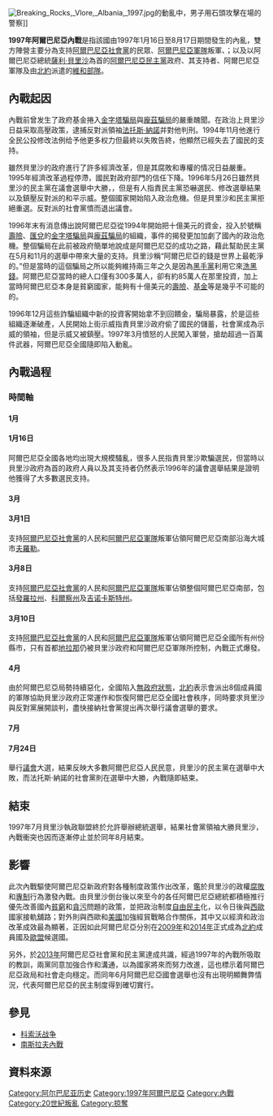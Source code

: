 {{expand|time=2017-02-07T05:15:54+00:00}}
{{infobox civil conflict
|conflict= 1997年阿爾巴尼亞內戰
|name = 1997年阿爾巴尼亞危機戰爭
|image=[[File:970315-N-0000S-008_NEO_Operations_USMC.jpg|280px]]
|caption=美國公民正在撤離阿爾巴尼亞
|date=1997年1月16日至8月17日<br/>（{{Age in years, months, weeks and days|month1=01|day1=16|year1=1997|month2=08|day2=11|year2=1997}}）
|place={{ALB}}
|causes=政府管治失效、腐敗、經濟危機
|result=舉行議會選舉，[[阿爾巴尼亞社會黨|阿爾巴尼亞社會黨]]大勝，總統[[薩利·貝里沙|薩利·貝里沙]]執政聯盟失去執政權<ref>{{Cite web |url=http://www.ipu.org/parline-e/reports/arc/2001_97.htm |title=Albanian Parliamentary Elections in 1997 |accessdate=2017-02-07 |archive-date=2009-01-07 |archive-url=https://web.archive.org/web/20090107140712/http://www.ipu.org/parline-e/reports/arc/2001_97.htm |dead-url=no }}</ref>
|side1= {{flagicon|Albania}} '''阿爾巴尼亞叛軍'''
* 反[[阿爾巴尼亞民主黨|阿爾巴尼亞民主黨]]的反對派支持者
* [[阿爾巴尼亞社會黨|阿爾巴尼亞社會黨]]
* [[阿爾巴尼亞軍隊|阿爾巴尼亞軍隊]]叛軍
* {{le|阿爾巴尼亞救國委員會|Salvation Committees}}
* 阿爾巴尼亞南部軍隊
|side2= {{flagicon|Albania}} '''[[薩利·貝里沙|薩利·貝里沙]]政府'''
* {{le|SHIK|SHIK}}
* {{le|阿爾巴尼亞警察部隊|Albanian Police}}
* {{le|阿爾巴尼亞共和國近衛隊|Republican Guard (Albania)}}
* 阿爾巴尼亞北部志願者
----
{{flagicon|Italy}}[[意大利|意大利]] <br>
{{flagicon|France}}[[法國|法國]] <br>
{{flagicon|Turkey}}[[土耳其|土耳其]] <br>
{{flagicon|Greece}}[[希臘|希臘]] <br>
{{flagicon|Romania}}[[羅馬尼亞|羅馬尼亞]] <br>
{{flagicon|Germany}}[[德國|德國]] <br>
{{flagicon|United States}}[[美國|美國]]<br>
{{flagicon|Austria}}{{le|奧地利|Operation Alba}}<br>
{{flagu|NATO}}
|leadfigures1 =
{{flagicon|Albania}}[[莱卡_(1939年)|萊卡一世]]<br/>
----
{{flagicon|Albania}}{{le|基努希|Skënder Gjinushi}}<br>
{{flagicon|Albania}}{{le|格拉莫兹·鲁西|Gramoz Ruci}}<br>
{{flagicon|Albania}}{{le|扎尼·乔希|Zani Çaushi}}<br>
{{flagicon|Albania}}{{le|阿尔伯特·谢蒂|Albert Shyti}}<br>
----
{{flagicon|Albania}}{{le|阿本·伊马米|Arben Imami}}<br>
{{flagicon|Albania}}{{le|皮耶·皮亚|Ridvan Peshkëpia}}
----
{{flagicon|Albania}}{{le|涅利坦·塞卡|Neritan Ceka}}
|leadfigures2 =
{{flagicon|Albania}}[[萨利·贝里沙|萨利·贝里沙]]<br/>
{{flagicon|Albania}}{{le|巴什金·加迪德|Bashkim Gazidede}}<br>
{{flagicon|Albania}}{{le|朱拉利|Safet Zhulali}}
----
{{flagicon|Germany}}{{le|亨宁·格拉瓦茨|Henning Glawatz}}上校<br/>
{{flagicon|Greece}}{{le|季米特·里奥斯|Dimitrios Tzimanis}}中校<ref>{{cite web|last=Dina|first=Vagena|title=ΤΙΡΑΝΑ, Αποστολή|url=http://archive.enet.gr/2000/08/01/on-line/keimena/politics/pol5.htm|publisher=eleftherotypia|accessdate=2011-07-06|deadurl=yes|archiveurl=https://archive.is/20130217160059/http://archive.enet.gr/2000/08/01/on-line/keimena/politics/pol5.htm|archivedate=2013-02-17}}</ref>
|strength1=
{{flagicon|Albania}}不明
|strength2=
{{flagicon|Albania}} 30,000人
----
{{flagicon|Italy}} 7,000人<br>
{{flagicon|France}} 850人

{{flagicon|Greece}} 803人<ref>{{cite book|last=Merriman|first=John|title=A history of modern Europe : from the Renaissance to the present|year=2010|publisher=W.W. Norton|location=New York|isbn=978-0-393-93433-5|page=1206|url=https://books.google.com/books?ei=fMkUTsHLIJSo8APYxvH6Bw&ct=result&id=CZ0sAQAAIAAJ&dq=%22greek+troops%22+albania+1997+pyramid&q=%22Greek+troops+had+to+intervene+to+maintain+peace.+Despite+some+periods+of+relative+political+stability%2C+Albania+has+changed%22#search_anchor|edition=3rd}}</ref><ref>{{cite web|title=Επιχειρήσεις στα Πλαίσια του NATO & της Ε.Ε. » Αλβανία|url=http://www.army.gr/default.php?pname=Albania&la=1|work=Hellenic Army General Staf|accessdate=2011-07-06|archive-date=2011-05-03|archive-url=https://web.archive.org/web/20110503182547/http://army.gr/default.php?pname=Albania&la=1|dead-url=no}}</ref>

{{flagicon|Turkey}} 500人

{{flagicon|Romania}} 400人

{{flagicon|Germany}} > 100人

{{flagicon|Austria}} 100人

|casualties3 = 約2,000人喪生<ref name=IMF2000>Christopher Jarvis, [http://www.imf.org/external/pubs/ft/fandd/2000/03/jarvis.htm The Rise and Fall of Albania's Pyramid Schemes] {{Wayback|url=http://www.imf.org/external/pubs/ft/fandd/2000/03/jarvis.htm |date=20000510075306 }}, ''Finance & Development: A Quarterly Magazine of the IMF'', March 2000.</ref>
}}
[[File:Breaking_Rocks,_Vlore,_Albania,_1997.jpg|thumb]]的動亂中，男子用石頭攻擊在場的警察]]

'''1997年阿爾巴尼亞內戰'''是指該國由1997年1月16日至8月17日期間發生的內亂，雙方陣營主要分為支持[[阿爾巴尼亞社會黨|阿爾巴尼亞社會黨]]的民眾、[[阿尔巴尼亚武装力量|阿爾巴尼亞軍隊]]叛軍、{{le|阿爾巴尼亞救國委員會|Salvation Committees}}；以及以阿爾巴尼亞總統[[薩利·貝里沙|薩利·貝里沙]]為首的[[阿爾巴尼亞民主黨|阿爾巴尼亞民主黨]]政府、其支持者、阿爾巴尼亞軍隊及由[[北大西洋公约组织|北約]]派遣的[[維和部隊|維和部隊]]。

== 內戰起因 ==
內戰前曾发生了政府基金捲入[[層壓式推銷|金字塔騙局]]與[[龐茲騙局|龐茲騙局]]的嚴重醜聞。在政治上貝里沙日益采取高壓政策，逮捕反對派領袖[[法托斯·纳诺|法托斯·納諾]]并對他判刑。1994年11月他進行全民公投修改法例给予他更多权力但最終以失敗告終，他顯然已經失去了國民的支持。

雖然貝里沙的政府進行了許多經濟改革，但是其腐敗和專權的情况日益嚴重。1995年經濟改革過程停滯，國民對政府部門的信任下降。1996年5月26日雖然貝里沙的民主黨在議會選舉中大勝，{{le|赢得議會140席中的122席|1996 Albanian parliamentary election}}，但是有人指責民主黨恐嚇選民、修改選舉結果以及鎮壓反對派的和平示威。整個國家開始陷入政治危機。但是貝里沙和民主黨拒絕重選。反對派的社會黨憤而退出議會。

1996年末有消息傳出說阿爾巴尼亞從1994年開始把十億美元的資金，投入於號稱[[人壽保險|壽險]]、[[外汇市场|匯兌]]的[[層壓式推銷|金字塔騙局]]與[[龐氏騙局|龐茲騙局]]的組織，事件的揭發更加加劇了國內的政治危機。整個騙局在此前被政府簡單地說成是阿爾巴尼亞的成功之路，藉此幫助民主黨在5月和11月的選舉中帶來大量的支持。貝里沙稱“阿爾巴尼亞的錢是世界上最乾淨的。”但是當時的這個騙局之所以能夠維持兩三年之久是因為[[黑手黨|黑手黨]]利用它來[[洗黑錢|洗黑錢]]。阿爾巴尼亞當時的總人口僅有300多萬人，卻有約85萬人在那里投資，加上當時阿爾巴尼亞本身是貧窮國家，能夠有十億美元的[[人壽保險|壽險]]、[[基金|基金]]等是幾乎不可能的的。

1996年12月這些詐騙組織中新的投資客開始拿不到回饋金，騙局暴露，於是這些組織逐漸破產，人民開始上街示威指責貝里沙政府偷了國民的儲蓄，社會黨成為示威的領袖，但是示威又被鎮壓。1997年3月憤怒的人民闖入軍營，搶劫超過一百萬件武器，阿爾巴尼亞全國隨即陷入動亂。

== 內戰過程 ==

=== 時間軸 ===
==== 1月 ====
==== 1月16日 ====
阿爾巴尼亞全國各地均出現大規模騷亂，很多人民指責貝里沙欺騙選民，但當時以貝里沙政府為首的政府人員以及其支持者仍然表示1996年的議會選舉結果是證明他獲得了大多數選民支持。

==== 3月 ====
==== 3月1日 ====
支持[[阿爾巴尼亞社會黨|阿爾巴尼亞社會黨]]的人民和[[阿尔巴尼亚武装力量|阿爾巴尼亞軍隊]]叛軍佔領阿爾巴尼亞南部沿海大城市[[夫羅勒|夫羅勒]]。

==== 3月8日 ====
支持[[阿爾巴尼亞社會黨|阿爾巴尼亞社會黨]]的人民和[[阿尔巴尼亚武装力量|阿爾巴尼亞軍隊]]叛軍佔領整個阿爾巴尼亞南部，包括[[夫羅勒州|發羅拉州]]、[[科赤州|科爾察州]]及[[吉诺卡斯特州|吉诺卡斯特州]]。

==== 3月10日 ====
支持[[阿爾巴尼亞社會黨|阿爾巴尼亞社會黨]]的人民和[[阿尔巴尼亚武装力量|阿爾巴尼亞軍隊]]叛軍佔領阿爾巴尼亞全國所有州份縣市，只有首都[[地拉那|地拉那]]仍被貝里沙政府和阿爾巴尼亞軍隊所控制，內戰正式爆發。

==== 4月 ====
由於阿爾巴尼亞局勢持續惡化，全國陷入[[無政府狀態|無政府狀態]]，[[北約|北約]]表示會派出8個成員國的軍隊協助貝里沙政府正常運作和恢復阿爾巴尼亞全國社會秩序，同時要求貝里沙與反對黨展開談判，盡快接納社會黨提出再次舉行議會選舉的要求。

==== 7月 ====
==== 7月24日 ====
舉行[[阿尔巴尼亚议会|議會]]大選，結果反映大多數阿爾巴尼亞人民民意，貝里沙的民主黨在選舉中大敗，而法托斯·納諾的社會黨則在選舉中大勝，內戰隨即結束。

== 結束 ==
1997年7月貝里沙執政聯盟終於允許舉辦總統選舉，結果社會黨領袖大勝貝里沙，內戰衝突也因而逐漸停止並於同年8月結束。

== 影響 ==
此次內戰驅使阿爾巴尼亞新政府對各種制度政策作出改革，鑑於貝里沙的政權[[政治腐敗|腐敗]]和[[專制|專制]]行為激發內戰。由貝里沙倒台後以來至今的各任阿爾巴尼亞總統都積極推行優先改善國內[[貧窮|貧窮]]和[[貪污|貪污]]問題的政策，並把政治制度[[自由民主制|自由民主]]化，以令日後與[[西歐|西歐]]國家接軌舖路；對外則與西歐和[[美國|美國]]加強經貿戰略合作關係，其中又以經濟和政治改革成效最為顯著，正因如此阿爾巴尼亞分別在[[2009年|2009年]]和[[2014年|2014年]]正式成為[[北大西洋公约组织|北約]]成員國及[[欧洲联盟|歐盟]]候選國。

另外，於[[2013年|2013年]]阿爾巴尼亞社會黨和民主黨達成共識，經過1997年的內戰所吸取的教訓，兩黨同意加強合作和溝通，以為國家將來而努力改進，這也標示着阿爾巴尼亞政局和社會走向穩定。而同年6月阿爾巴尼亞國會選舉也沒有出現明顯舞弊情況，代表阿爾巴尼亞的民主制度得到確切實行。

== 參見 ==
*[[科索沃战争|科索沃战争]]
*[[南斯拉夫內戰|南斯拉夫內戰]]

== 資料來源 ==
{{Reflist}}

[[Category:阿尔巴尼亚历史|Category:阿尔巴尼亚历史]]
[[Category:1997年阿爾巴尼亞|Category:1997年阿爾巴尼亞]]
[[Category:內戰|Category:內戰]]
[[Category:20世紀叛亂|Category:20世紀叛亂]]
[[Category:掠奪|Category:掠奪]]